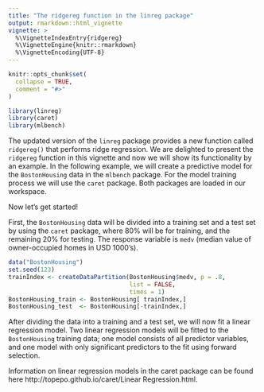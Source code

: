 ```yaml
---
title: "The ridgereg function in the linreg package"
output: rmarkdown::html_vignette
vignette: >
  %\VignetteIndexEntry{ridgereg}
  %\VignetteEngine{knitr::rmarkdown}
  %\VignetteEncoding{UTF-8}
---
```


```r
knitr::opts_chunk$set(
  collapse = TRUE,
  comment = "#>"
)
```

```r
library(linreg)
library(caret)
library(mlbench)
```

The updated version of the `linreg` package provides a new function called `ridgereg()` that performs ridge regression. We are delighted to present the `ridgereg` function in this vignette and now we will show its functionality by an example. In the following example, we will create a predictive model for the `BostonHousing` data in the `mlbench` package. For the model training process we will use the `caret` package. Both packages are loaded in our workspace. 

Now let's get started! 

First, the `BostonHousing` data will be divided into a training set and a test set by using the
`caret` package, where $80\%$ will be for training, and the remaining $20\%$ for testing. The response variable is `medv` (median value of owner-occupied homes in USD 1000's).

```r
data("BostonHousing")
set.seed(123)
trainIndex <- createDataPartition(BostonHousing$medv, p = .8, 
                                  list = FALSE, 
                                  times = 1)
BostonHousing_train <- BostonHousing[ trainIndex,]
BostonHousing_test  <- BostonHousing[-trainIndex,]
```
After dividing the data into a training and a test set, we will now fit a linear regression model. Two linear regression models will be fitted to the `BostonHousing` training data; one model consists of all predictor variables, and one model with only significant predictors to the fit using forward selection. 

Information on linear regression models in the caret package can be found here http://topepo.github.io/caret/Linear Regression.html.